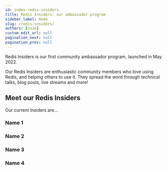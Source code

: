 ```yaml
---
id: index-redis-insiders
title: Redis Insiders: our ambassador program
sidebar_label: Home
slug: /redis-insiders/
authors: [suze]
custom_edit_url: null
pagination_next: null
pagination_prev: null
---
```


Redis Insiders is our first community ambassador program, launched in May 2022.

Our Redis Insiders are enthusiastic community members who love using Redis, and helping others to use it.  They spread the word through technical talks, blog posts, live streams and more!

## Meet our Redis Insiders

Our current Insiders are...

### Name 1

<bio>
<photo>
<link to page>

### Name 2

<bio>
<photo>
<link to page>

### Name 3

<bio>
<photo>
<link to page>

### Name 4

<bio>
<photo>
<link to page>

